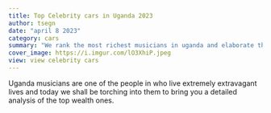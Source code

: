 ```yaml
---
title: Top Celebrity cars in Uganda 2023
author: tsegn
date: "april 8 2023"
category: cars
summary: "We rank the most richest musicians in uganda and elaborate their wealth in greater length"
cover_image: https://i.imgur.com/lO3XhiP.jpeg
view: view celebrity cars
---
```


Uganda musicians are one of the people in who live extremely extravagant lives and today we shall be torching into them to bring you a detailed analysis of the top wealth ones.
